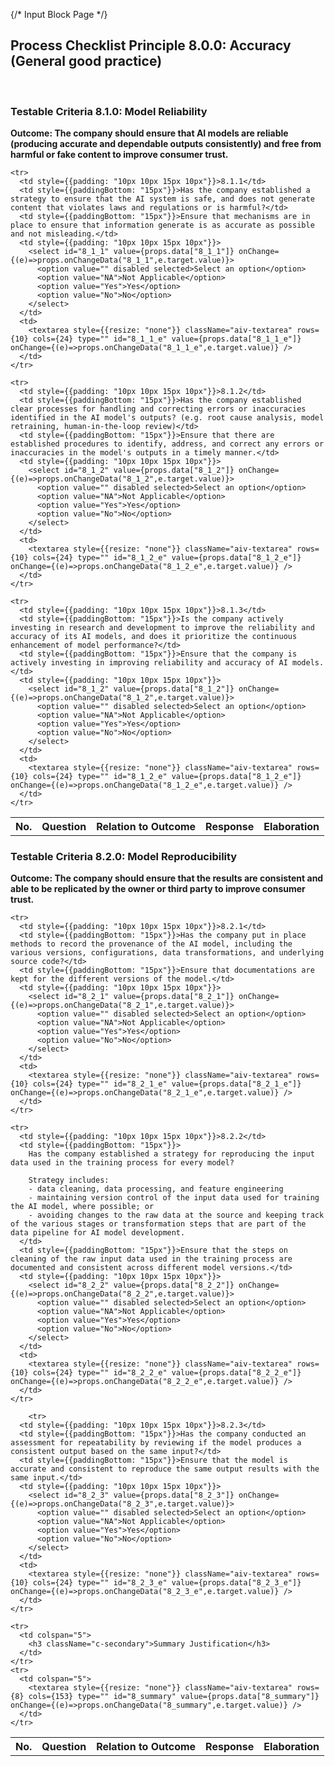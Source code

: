 {/* Input Block Page */}
<div className="aiv-panel">
  <h2>Process Checklist Principle 8.0.0: Accuracy (General good practice)</h2>
</div>
<br/>
<h3 className="c-secondary">Testable Criteria 8.1.0: Model Reliability</h3>
<b>Outcome: The company should ensure that AI models are reliable (producing accurate and dependable outputs consistently) and free from harmful or fake content to improve consumer trust.</b>

<table>
  <tbody>
    <tr>
      <th style={{padding: "10px"}}>No.</th>
      <th>Question</th>
      <th>Relation to Outcome</th>
      <th>Response</th>
      <th>Elaboration</th>
    </tr>

    <tr>
      <td style={{padding: "10px 10px 15px 10px"}}>8.1.1</td>
      <td style={{paddingBottom: "15px"}}>Has the company established a strategy to ensure that the AI system is safe, and does not generate content that violates laws and regulations or is harmful?</td>
      <td style={{paddingBottom: "15px"}}>Ensure that mechanisms are in place to ensure that information generate is as accurate as possible and not misleading.</td>
      <td style={{padding: "10px 10px 15px 10px"}}>
        <select id="8_1_1" value={props.data["8_1_1"]} onChange={(e)=>props.onChangeData("8_1_1",e.target.value)}>
          <option value="" disabled selected>Select an option</option>
          <option value="NA">Not Applicable</option>
          <option value="Yes">Yes</option>
          <option value="No">No</option>
        </select>
      </td>
      <td>
        <textarea style={{resize: "none"}} className="aiv-textarea" rows={10} cols={24} type="" id="8_1_1_e" value={props.data["8_1_1_e"]} onChange={(e)=>props.onChangeData("8_1_1_e",e.target.value)} />
      </td>
    </tr>

    <tr>
      <td style={{padding: "10px 10px 15px 10px"}}>8.1.2</td>
      <td style={{paddingBottom: "15px"}}>Has the company established clear processes for handling and correcting errors or inaccuracies identified in the AI model's outputs? (e.g. root cause analysis, model retraining, human-in-the-loop review)</td>
      <td style={{paddingBottom: "15px"}}>Ensure that there are established procedures to identify, address, and correct any errors or inaccuracies in the model's outputs in a timely manner.</td>
      <td style={{padding: "10px 10px 15px 10px"}}>
        <select id="8_1_2" value={props.data["8_1_2"]} onChange={(e)=>props.onChangeData("8_1_2",e.target.value)}>
          <option value="" disabled selected>Select an option</option>
          <option value="NA">Not Applicable</option>
          <option value="Yes">Yes</option>
          <option value="No">No</option>
        </select>
      </td>
      <td>
        <textarea style={{resize: "none"}} className="aiv-textarea" rows={10} cols={24} type="" id="8_1_2_e" value={props.data["8_1_2_e"]} onChange={(e)=>props.onChangeData("8_1_2_e",e.target.value)} />
      </td>
    </tr>

    <tr>
      <td style={{padding: "10px 10px 15px 10px"}}>8.1.3</td>
      <td style={{paddingBottom: "15px"}}>Is the company actively investing in research and development to improve the reliability and accuracy of its AI models, and does it prioritize the continuous enhancement of model performance?</td>
      <td style={{paddingBottom: "15px"}}>Ensure that the company is actively investing in improving reliability and accuracy of AI models.</td>
      <td style={{padding: "10px 10px 15px 10px"}}>
        <select id="8_1_2" value={props.data["8_1_2"]} onChange={(e)=>props.onChangeData("8_1_2",e.target.value)}>
          <option value="" disabled selected>Select an option</option>
          <option value="NA">Not Applicable</option>
          <option value="Yes">Yes</option>
          <option value="No">No</option>
        </select>
      </td>
      <td>
        <textarea style={{resize: "none"}} className="aiv-textarea" rows={10} cols={24} type="" id="8_1_2_e" value={props.data["8_1_2_e"]} onChange={(e)=>props.onChangeData("8_1_2_e",e.target.value)} />
      </td>
    </tr>
  </tbody>
</table>

<h3 className="c-secondary">Testable Criteria 8.2.0: Model Reproducibility</h3>
<b>Outcome: The company should ensure that the results are consistent and able to be replicated by the owner or third party to improve consumer trust.</b>

<table>
  <tbody>
    <tr>
      <th style={{padding: "10px"}}>No.</th>
      <th>Question</th>
      <th>Relation to Outcome</th>
      <th>Response</th>
      <th>Elaboration</th>
    </tr>

    <tr>
      <td style={{padding: "10px 10px 15px 10px"}}>8.2.1</td>
      <td style={{paddingBottom: "15px"}}>Has the company put in place methods to record the provenance of the AI model, including the various versions, configurations, data transformations, and underlying source code?</td>
      <td style={{paddingBottom: "15px"}}>Ensure that documentations are kept for the different versions of the model.</td>
      <td style={{padding: "10px 10px 15px 10px"}}>
        <select id="8_2_1" value={props.data["8_2_1"]} onChange={(e)=>props.onChangeData("8_2_1",e.target.value)}>
          <option value="" disabled selected>Select an option</option>
          <option value="NA">Not Applicable</option>
          <option value="Yes">Yes</option>
          <option value="No">No</option>
        </select>
      </td>
      <td>
        <textarea style={{resize: "none"}} className="aiv-textarea" rows={10} cols={24} type="" id="8_2_1_e" value={props.data["8_2_1_e"]} onChange={(e)=>props.onChangeData("8_2_1_e",e.target.value)} />
      </td>
    </tr>

    <tr>
      <td style={{padding: "10px 10px 15px 10px"}}>8.2.2</td>
      <td style={{paddingBottom: "15px"}}>
        Has the company established a strategy for reproducing the input data used in the training process for every model?

        Strategy includes:
        - data cleaning, data processing, and feature engineering
        - maintaining version control of the input data used for training the AI model, where possible; or
        - avoiding changes to the raw data at the source and keeping track of the various stages or transformation steps that are part of the data pipeline for AI model development.
      </td>
      <td style={{paddingBottom: "15px"}}>Ensure that the steps on cleaning of the raw input data used in the training process are documented and consistent across different model versions.</td>
      <td style={{padding: "10px 10px 15px 10px"}}>
        <select id="8_2_2" value={props.data["8_2_2"]} onChange={(e)=>props.onChangeData("8_2_2",e.target.value)}>
          <option value="" disabled selected>Select an option</option>
          <option value="NA">Not Applicable</option>
          <option value="Yes">Yes</option>
          <option value="No">No</option>
        </select>
      </td>
      <td>
        <textarea style={{resize: "none"}} className="aiv-textarea" rows={10} cols={24} type="" id="8_2_2_e" value={props.data["8_2_2_e"]} onChange={(e)=>props.onChangeData("8_2_2_e",e.target.value)} />
      </td>
    </tr>

        <tr>
      <td style={{padding: "10px 10px 15px 10px"}}>8.2.3</td>
      <td style={{paddingBottom: "15px"}}>Has the company conducted an assessment for repeatability by reviewing if the model produces a consistent output based on the same input?</td>
      <td style={{paddingBottom: "15px"}}>Ensure that the model is accurate and consistent to reproduce the same output results with the same input.</td>
      <td style={{padding: "10px 10px 15px 10px"}}>
        <select id="8_2_3" value={props.data["8_2_3"]} onChange={(e)=>props.onChangeData("8_2_3",e.target.value)}>
          <option value="" disabled selected>Select an option</option>
          <option value="NA">Not Applicable</option>
          <option value="Yes">Yes</option>
          <option value="No">No</option>
        </select>
      </td>
      <td>
        <textarea style={{resize: "none"}} className="aiv-textarea" rows={10} cols={24} type="" id="8_2_3_e" value={props.data["8_2_3_e"]} onChange={(e)=>props.onChangeData("8_2_3_e",e.target.value)} />
      </td>
    </tr>

    <tr>
      <td colspan="5">
        <h3 className="c-secondary">Summary Justification</h3>
      </td>
    </tr>
    <tr>
      <td colspan="5">
        <textarea style={{resize: "none"}} className="aiv-textarea" rows={8} cols={153} type="" id="8_summary" value={props.data["8_summary"]} onChange={(e)=>props.onChangeData("8_summary",e.target.value)} />
      </td>
    </tr>
  </tbody>
</table>

